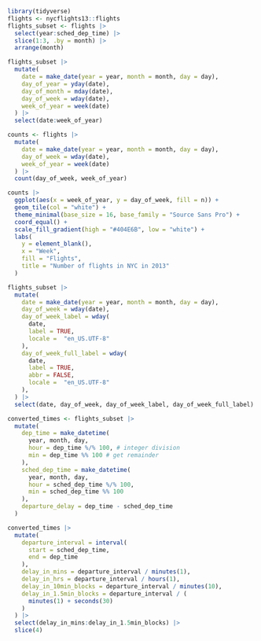 

```r
library(tidyverse)
flights <- nycflights13::flights
flights_subset <- flights |>
  select(year:sched_dep_time) |>
  slice(1:3, .by = month) |>
  arrange(month)
```

```r
flights_subset |>
  mutate(
    date = make_date(year = year, month = month, day = day),
    day_of_year = yday(date),
    day_of_month = mday(date),
    day_of_week = wday(date),
    week_of_year = week(date)
  ) |>
  select(date:week_of_year)
```

```r
counts <- flights |>
  mutate(
    date = make_date(year = year, month = month, day = day),
    day_of_week = wday(date),
    week_of_year = week(date)
  ) |>
  count(day_of_week, week_of_year)

counts |>
  ggplot(aes(x = week_of_year, y = day_of_week, fill = n)) +
  geom_tile(col = "white") +
  theme_minimal(base_size = 16, base_family = "Source Sans Pro") +
  coord_equal() +
  scale_fill_gradient(high = "#404E6B", low = "white") +
  labs(
    y = element_blank(),
    x = "Week",
    fill = "Flights",
    title = "Number of flights in NYC in 2013"
  )
```


```r
flights_subset |>
  mutate(
    date = make_date(year = year, month = month, day = day),
    day_of_week = wday(date),
    day_of_week_label = wday(
      date,
      label = TRUE,
      locale =  "en_US.UTF-8"
    ),
    day_of_week_full_label = wday(
      date,
      label = TRUE,
      abbr = FALSE,
      locale =  "en_US.UTF-8"
    ),
  ) |>
  select(date, day_of_week, day_of_week_label, day_of_week_full_label)
```

```r
converted_times <- flights_subset |>
  mutate(
    dep_time = make_datetime(
      year, month, day,
      hour = dep_time %/% 100, # integer division
      min = dep_time %% 100 # get remainder
    ),
    sched_dep_time = make_datetime(
      year, month, day,
      hour = sched_dep_time %/% 100,
      min = sched_dep_time %% 100
    ),
    departure_delay = dep_time - sched_dep_time
  )
```


```r
converted_times |>
  mutate(
    departure_interval = interval(
      start = sched_dep_time, 
      end = dep_time
    ),
    delay_in_mins = departure_interval / minutes(1),
    delay_in_hrs = departure_interval / hours(1),
    delay_in_10min_blocks = departure_interval / minutes(10),
    delay_in_1.5min_blocks = departure_interval / (
      minutes(1) + seconds(30)
    )
  ) |>
  select(delay_in_mins:delay_in_1.5min_blocks) |>
  slice(4)
```















